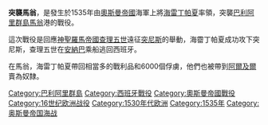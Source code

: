 '''突襲馬翁'''，是發生於1535年由[[奧斯曼帝國|奧斯曼帝國]]海軍上將[[海雷丁帕夏|海雷丁帕夏]]率領，突襲[[巴利阿里群島|巴利阿里群島]][[馬翁|馬翁]]港的戰役。

這次戰役是回應[[神聖羅馬帝國|神聖羅馬帝國]][[查理五世|查理五世]]遠征[[突尼斯|突尼斯]]的舉動，海霤丁帕夏成功攻下突尼斯，查理五世在[[安納巴|安納巴]]乘船逃回西班牙。

在馬翁，海雷丁帕夏帶回相當多的戰利品和6000個俘虜，他們也被帶到[[阿爾及爾|阿爾及爾]]賣為奴隸。

[[Category:巴利阿里群島|Category:巴利阿里群島]]
[[Category:西班牙戰役|Category:西班牙戰役]]
[[Category:奧斯曼帝國戰役|Category:奧斯曼帝國戰役]]
[[Category:16世纪欧洲战役|Category:16世纪欧洲战役]]
[[Category:1530年代欧洲|Category:1530年代欧洲]]
[[Category:1535年|Category:1535年]]
[[Category:奥斯曼帝国海战|Category:奥斯曼帝国海战]]